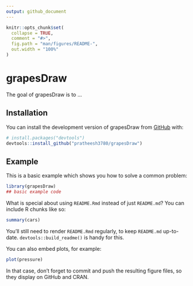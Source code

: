 ```yaml
---
output: github_document
---
```


<!-- README.md is generated from README.Rmd. Please edit that file -->

```r
knitr::opts_chunk$set(
  collapse = TRUE,
  comment = "#>",
  fig.path = "man/figures/README-",
  out.width = "100%"
)
```

# grapesDraw

<!-- badges: start -->
<!-- badges: end -->

The goal of grapesDraw is to ...

## Installation

You can install the development version of grapesDraw from [GitHub](https://github.com/) with:

``` r
# install.packages("devtools")
devtools::install_github("pratheesh3780/grapesDraw")
```

## Example

This is a basic example which shows you how to solve a common problem:

```r
library(grapesDraw)
## basic example code
```

What is special about using `README.Rmd` instead of just `README.md`? You can include R chunks like so:

```r
summary(cars)
```

You'll still need to render `README.Rmd` regularly, to keep `README.md` up-to-date. `devtools::build_readme()` is handy for this.

You can also embed plots, for example:

```r
plot(pressure)
```

In that case, don't forget to commit and push the resulting figure files, so they display on GitHub and CRAN.

